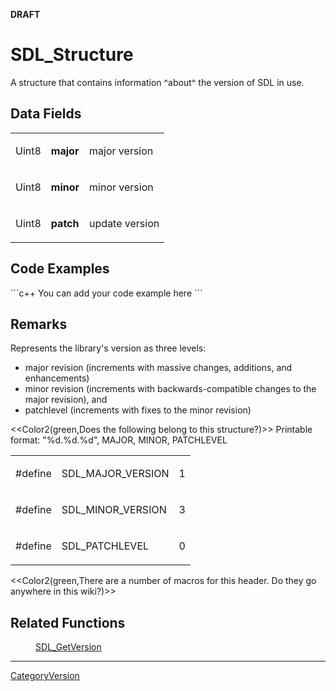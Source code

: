 <!-- pragma section-numbers off -->
<!-- pragma disable-camelcase -->
'''DRAFT'''

= SDL_Structure =
A structure that contains information ^about^ the version of SDL in use.


== Data Fields ==
{|
|Uint8
|'''major'''
|major version
|-
|Uint8
|'''minor'''
|minor version
|-
|Uint8
|'''patch'''
|update version
|}

== Code Examples ==
```c++
You can add your code example here
```

== Remarks ==
Represents the library's version as three levels: 
*major revision (increments with massive changes, additions, and enhancements)
*minor revision (increments with backwards-compatible changes to the major revision), and
*patchlevel (increments with fixes to the minor revision)


<<Color2(green,Does the following belong to this structure?)>>
Printable format: "%d.%d.%d", MAJOR, MINOR, PATCHLEVEL

{|
|#define
|SDL_MAJOR_VERSION
|1<br/>
|-
|#define
|SDL_MINOR_VERSION
|3<br/>
|-
|#define
|SDL_PATCHLEVEL
|0
|}

<<Color2(green,There are a number of macros for this header. Do they go anywhere in this wiki?)>>

== Related Functions ==
:[[SDL_GetVersion]]

----
[[CategoryVersion]]
